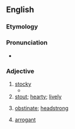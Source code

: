==English==

===Etymology===
{{suffix|en|cob|y}}

===Pronunciation===
* {{IPA|en|/ˈkɒbi/}}

===Adjective===
{{en-adj|cobbier}}

# [[stocky]]
#* {{quote-book|en|year=2011|author=David Taylor|title=The Complete Contented Cat: Your Ultimate Guide to Feline Fulfilment|passage=The '''cobby''' cat is a solidly built animal with short, thick legs, broad shoulders and rump, and a short, rounded head with a flattish face.}}
# [[stout]]; [[hearty]]; [[lively]]
# {{rfv-sense|en}} [[obstinate]]; [[headstrong]]
#: {{rfquotek|en|Brockett}}
# [[arrogant]]